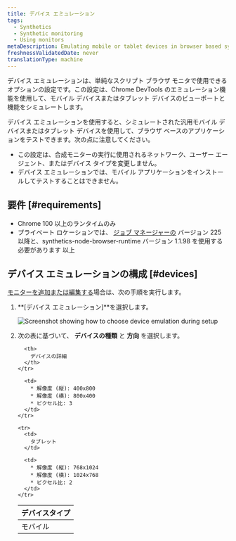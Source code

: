 ```yaml
---
title: デバイス エミュレーション
tags:
  - Synthetics
  - Synthetic monitoring
  - Using monitors
metaDescription: Emulating mobile or tablet devices in browser based synthetic monitors
freshnessValidatedDate: never
translationType: machine
---
```


デバイス エミュレーションは、単純なスクリプト ブラウザ モニタで使用できるオプションの設定です。この設定は、Chrome DevTools のエミュレーション機能を使用して、モバイル デバイスまたはタブレット デバイスのビューポートと機能をシミュレートします。

デバイス エミュレーションを使用すると、シミュレートされた汎用モバイル デバイスまたはタブレット デバイスを使用して、ブラウザ ベースのアプリケーションをテストできます。次の点に注意してください。

* この設定は、合成モニターの実行に使用されるネットワーク、ユーザー エージェント、またはデバイス タイプを変更しません。
* デバイス エミュレーションでは、モバイル アプリケーションをインストールしてテストすることはできません。

## 要件 [#requirements]

* Chrome 100 以上のランタイムのみ
* プライベート ロケーションでは、 [ジョブ マネージャーの](/docs/synthetics/synthetic-monitoring/private-locations/job-manager-transition-guide) バージョン 225 以降と、synthetics-node-browser-runtime バージョン 1.1.98 を使用する必要があります 以上

## デバイス エミュレーションの構成 [#devices]

[モニターを追加または編集する](/docs/synthetics/synthetic-monitoring/using-monitors/add-edit-monitors)場合は、次の手順を実行します。

1. **\[デバイス エミュレーション]**を選択します。

   <img
     title="Screenshot showing how to choose device emulation during setup"
     alt="Screenshot showing how to choose device emulation during setup"
     src="/images/synthetic_screenshot-crop_device-emulation.webp"
   />

2. 次の表に基づいて、 **デバイスの種類** と **方向** を選択します。

   <table>
     <thead>
       <tr>
         <th style={{ width: "200px" }}>
           デバイスタイプ
         </th>

         <th>
           デバイスの詳細
         </th>
       </tr>
     </thead>

     <tbody>
       <tr>
         <td>
           モバイル
         </td>

         <td>
           * 解像度 (縦): 400x800
           * 解像度 (横): 800x400
           * ピクセル比: 3
         </td>
       </tr>

       <tr>
         <td>
           タブレット
         </td>

         <td>
           * 解像度 (縦): 768x1024
           * 解像度 (横): 1024x768
           * ピクセル比: 2
         </td>
       </tr>
     </tbody>
   </table>
